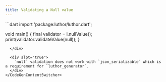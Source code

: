 ```yaml
---
title: Validating a Null value
---
```



<CodeGenContentSwitcher>
  <div slot="false">
```dart
import 'package:luthor/luthor.dart';

void main() { 
  final validator = l.nullValue();
  print(validator.validateValue(null));
}
```
  </div>

  <div slot="true">
    `null` validation does not work with `json_serializable` which is a requirement for `luthor_generator`.
  </div>
</CodeGenContentSwitcher>
